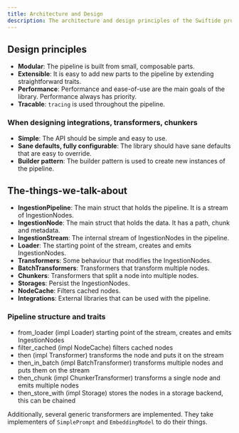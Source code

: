 ```yaml
---
title: Architecture and Design
description: The architecture and design principles of the Swiftide project.
---
```


## Design principles

- **Modular**: The pipeline is built from small, composable parts.
- **Extensible**: It is easy to add new parts to the pipeline by extending straightforward traits.
- **Performance**: Performance and ease-of-use are the main goals of the library. Performance always has priority.
- **Tracable**: `tracing` is used throughout the pipeline.

### When designing integrations, transformers, chunkers

- **Simple**: The API should be simple and easy to use.
- **Sane defaults, fully configurable**: The library should have sane defaults that are easy to override.
- **Builder pattern**: The builder pattern is used to create new instances of the pipeline.

## The-things-we-talk-about

- **IngestionPipeline**: The main struct that holds the pipeline. It is a stream of IngestionNodes.
- **IngestionNode**: The main struct that holds the data. It has a path, chunk and metadata.
- **IngestionStream**: The internal stream of IngestionNodes in the pipeline.
- **Loader**: The starting point of the stream, creates and emits IngestionNodes.
- **Transformers**: Some behaviour that modifies the IngestionNodes.
- **BatchTransformers**: Transformers that transform multiple nodes.
- **Chunkers**: Transformers that split a node into multiple nodes.
- **Storages**: Persist the IngestionNodes.
- **NodeCache**: Filters cached nodes.
- **Integrations**: External libraries that can be used with the pipeline.

### Pipeline structure and traits

- from_loader (impl Loader) starting point of the stream, creates and emits IngestionNodes
- filter_cached (impl NodeCache) filters cached nodes
- then (impl Transformer) transforms the node and puts it on the stream
- then_in_batch (impl BatchTransformer) transforms multiple nodes and puts them on the stream
- then_chunk (impl ChunkerTransformer) transforms a single node and emits multiple nodes
- then_store_with (impl Storage) stores the nodes in a storage backend, this can be chained

Additionally, several generic transformers are implemented. They take implementers of `SimplePrompt` and `EmbeddingModel` to do their things.
